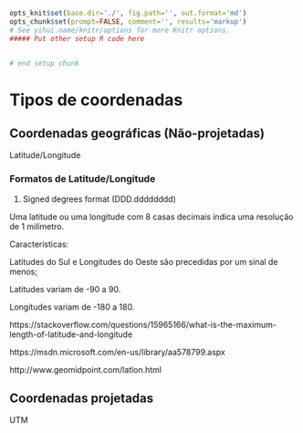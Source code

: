 ```r
opts_knit$set(base.dir='./', fig.path='', out.format='md')
opts_chunk$set(prompt=FALSE, comment='', results='markup')
# See yihui.name/knitr/options for more Knitr options.
##### Put other setup R code here


# end setup chunk
```

# Tipos de coordenadas

## Coordenadas geográficas (Não-projetadas)

Latitude/Longitude

### Formatos de Latitude/Longitude

1) Signed degrees format (DDD.dddddddd)

Uma latitude ou uma longitude com 8 casas decimais indica uma resolução de 1 milímetro.

Características:

Latitudes do Sul e Longitudes do Oeste são precedidas por um sinal de menos;

Latitudes variam de -90 a 90.

Longitudes variam de -180 a 180.

https://stackoverflow.com/questions/15965166/what-is-the-maximum-length-of-latitude-and-longitude

https://msdn.microsoft.com/en-us/library/aa578799.aspx

http://www.geomidpoint.com/latlon.html

## Coordenadas projetadas

UTM
